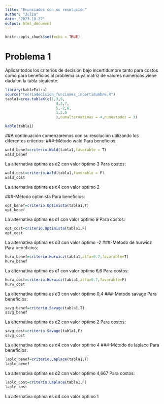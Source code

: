 ```yaml
---
title: "Enunciados con su resolución"
author: "Julia"
date: "2023-10-22"
output: html_document
---
```


```r
knitr::opts_chunk$set(echo = TRUE)
```

# Problema 1
Aplicar todos los criterios de decisión bajo incertidumbre tanto para costos como para beneficios al problema cuya matriz de valores numéricos viene dada en la tabla siguiente:


```r
library(kableExtra)
source("teoriadecision_funciones_incertidumbre.R")
tabla1=crea.tablaX(c(1,3,9,
                       4,3,7,
                       5,-2,6,
                       1,2,0
                       ),numalternativas = 4,numestados = 3)

kable(tabla1)
```

##A continuación comenzaremos con su resolución utilizando los diferentes criterios:
###-Método wald
Para beneficios:
```r
wald_benef=criterio.Wald(tabla1,favorable = T)
wald_benef
```
La alternativa óptima es d2 con valor óptimo 3
Para costos:
```r
wald_cost=criterio.Wald(tabla1,favorable = F)
wald_cost
```
La alternativa óptima es d4 con valor óptimo 2

###-Método optimista
Para beneficios:
```r
opt_benef=criterio.Optimista(tabla1,T)
opt_benef
```
La alternativa óptima es d1 con valor óptimo 9
Para costos:
```r
opt_cost=criterio.Optimista(tabla1,F)
opt_cost
```
La alternativa óptima es d3 con valor óptimo -2
###-Método de hurwicz
Para beneficios:
```r
hurw_benef=criterio.Hurwicz(tabla1,alfa=0.7,favorable=T)
hurw_benef
```
La alternativa óptima es d1 con valor óptimo 6,6
Para costos:
```r
hurw_cost=criterio.Hurwicz(tabla1,alfa=0.7,favorable=F)
hurw_cost
```
La alternativa óptima es d3 con valor óptimo 0,4
###-Método savage
Para beneficios:
```r
savg_benef=criterio.Savage(tabla1,T)
savg_benef
```
La alternativa óptima es d2 con valor óptimo 2
Para costos:
```r
savg_cost=criterio.Savage(tabla1,F)
savg_cost
```
La alternativa óptima es d4 con valor óptimo 4
###-Método de laplace
Para beneficios:
```r
laplc_benef=criterio.Laplace(tabla1,T)
laplc_benef
```
La alternativa óptima es d2 con valor óptimo 4,667
Para costos:
```r
laplc_cost=criterio.Laplace(tabla1,F)
laplc_cost
```
La alternativa óptima es d4 con valor óptimo 1













